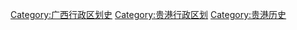 [[Category:广西行政区划史|Category:广西行政区划史]]
[[Category:贵港行政区划|Category:贵港行政区划]]
[[Category:贵港历史|Category:贵港历史]]
